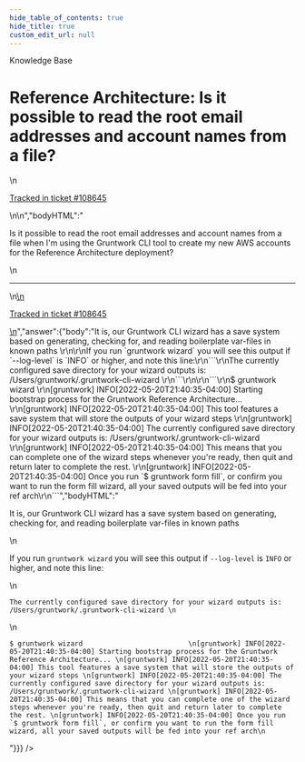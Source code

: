 ```yaml
---
hide_table_of_contents: true
hide_title: true
custom_edit_url: null
---
```



<head>
  <link rel="canonical" href="https://github.com/tnn-tnn-tnn-tnn-tnn-gruntwork-io/knowledge-base/discussions/426" />
</head>

<CenterLayout>
<span className="searchCategory">Knowledge Base</span>
<h1>Reference Architecture: Is it possible to read the root email addresses and account names from a file?</h1>
<GitHub discussion={{"id":"D_kwDOF8slf84APmP-","number":426,"author":{"login":"iangrunt"},"title":"Reference Architecture: Is it possible to read the root email addresses and account names from a file?","body":"\nIs it possible to read the root email addresses and account names from a file when I'm using the Gruntwork CLI tool to create my new AWS accounts for the Reference Architecture deployment?\n\n---\n\n<ins datetime=\"2022-05-21T01:29:24Z\">\n  <p><a href=\"https://support.gruntwork.io/hc/requests/108645\">Tracked in ticket #108645</a></p>\n</ins>\n","bodyHTML":"<p dir=\"auto\">Is it possible to read the root email addresses and account names from a file when I'm using the Gruntwork CLI tool to create my new AWS accounts for the Reference Architecture deployment?</p>\n<hr>\n<ins datetime=\"2022-05-21T01:29:24Z\">\n  <p dir=\"auto\"><a href=\"https://support.gruntwork.io/hc/requests/108645\" rel=\"nofollow\">Tracked in ticket #108645</a></p>\n</ins>","answer":{"body":"It is, our Gruntwork CLI wizard has a save system based on generating, checking for, and reading boilerplate var-files in known paths \r\n\r\nIf you run `gruntwork wizard` you will see this output if `--log-level` is `INFO` or higher, and note this line:\r\n```\r\nThe currently configured save directory for your wizard outputs is: /Users/gruntwork/.gruntwork-cli-wizard \r\n```\r\n\r\n```\r\n$ gruntwork wizard                          \r\n[gruntwork] INFO[2022-05-20T21:40:35-04:00] Starting bootstrap process for the Gruntwork Reference Architecture... \r\n[gruntwork] INFO[2022-05-20T21:40:35-04:00] This tool features a save system that will store the outputs of your wizard steps \r\n[gruntwork] INFO[2022-05-20T21:40:35-04:00] The currently configured save directory for your wizard outputs is: /Users/gruntwork/.gruntwork-cli-wizard \r\n[gruntwork] INFO[2022-05-20T21:40:35-04:00] This means that you can complete one of the wizard steps whenever you're ready, then quit and return later to complete the rest. \r\n[gruntwork] INFO[2022-05-20T21:40:35-04:00] Once you run `$ gruntwork form fill`, or confirm you want to run the form fill wizard, all your saved outputs will be fed into your ref arch\r\n```","bodyHTML":"<p dir=\"auto\">It is, our Gruntwork CLI wizard has a save system based on generating, checking for, and reading boilerplate var-files in known paths</p>\n<p dir=\"auto\">If you run <code class=\"notranslate\">gruntwork wizard</code> you will see this output if <code class=\"notranslate\">--log-level</code> is <code class=\"notranslate\">INFO</code> or higher, and note this line:</p>\n<div class=\"snippet-clipboard-content notranslate position-relative overflow-auto\" data-snippet-clipboard-copy-content=\"The currently configured save directory for your wizard outputs is: /Users/gruntwork/.gruntwork-cli-wizard \"><pre class=\"notranslate\"><code class=\"notranslate\">The currently configured save directory for your wizard outputs is: /Users/gruntwork/.gruntwork-cli-wizard \n</code></pre></div>\n<div class=\"snippet-clipboard-content notranslate position-relative overflow-auto\" data-snippet-clipboard-copy-content=\"$ gruntwork wizard                          \n[gruntwork] INFO[2022-05-20T21:40:35-04:00] Starting bootstrap process for the Gruntwork Reference Architecture... \n[gruntwork] INFO[2022-05-20T21:40:35-04:00] This tool features a save system that will store the outputs of your wizard steps \n[gruntwork] INFO[2022-05-20T21:40:35-04:00] The currently configured save directory for your wizard outputs is: /Users/gruntwork/.gruntwork-cli-wizard \n[gruntwork] INFO[2022-05-20T21:40:35-04:00] This means that you can complete one of the wizard steps whenever you're ready, then quit and return later to complete the rest. \n[gruntwork] INFO[2022-05-20T21:40:35-04:00] Once you run `$ gruntwork form fill`, or confirm you want to run the form fill wizard, all your saved outputs will be fed into your ref arch\"><pre class=\"notranslate\"><code class=\"notranslate\">$ gruntwork wizard                          \n[gruntwork] INFO[2022-05-20T21:40:35-04:00] Starting bootstrap process for the Gruntwork Reference Architecture... \n[gruntwork] INFO[2022-05-20T21:40:35-04:00] This tool features a save system that will store the outputs of your wizard steps \n[gruntwork] INFO[2022-05-20T21:40:35-04:00] The currently configured save directory for your wizard outputs is: /Users/gruntwork/.gruntwork-cli-wizard \n[gruntwork] INFO[2022-05-20T21:40:35-04:00] This means that you can complete one of the wizard steps whenever you're ready, then quit and return later to complete the rest. \n[gruntwork] INFO[2022-05-20T21:40:35-04:00] Once you run `$ gruntwork form fill`, or confirm you want to run the form fill wizard, all your saved outputs will be fed into your ref arch\n</code></pre></div>"}}} />

</CenterLayout>
  

<!-- ##DOCS-SOURCER-START
{
  "sourcePlugin": "github-discussions",
  "hash": "09643f97a7be70ef848e9fb1ffd1035b"
}
##DOCS-SOURCER-END -->
